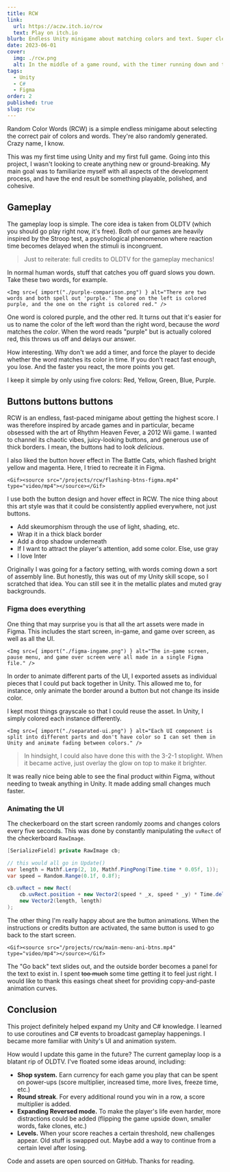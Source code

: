 ```yaml
---
title: RCW
link:
  url: https://aczw.itch.io/rcw
  text: Play on itch.io
blurb: Endless Unity minigame about matching colors and text. Super clean UI and simple controls.Playable from your browser!
date: 2023-06-01
cover:
  img: ./rcw.png
  alt: In the middle of a game round, with the timer running down and the player already having lost one life.
tags:
  - Unity
  - C#
  - Figma
order: 2
published: true
slug: rcw
---
```





Random Color Words (RCW) is a simple endless minigame about selecting the correct pair of colors and words. They're also randomly generated. Crazy name, I know.

This was my first time using Unity and my first full game. Going into this project, I wasn't looking to create anything new or ground-breaking. My main goal was to familiarize myself with all aspects of the development process, and have the end result be something playable, polished, and cohesive.

## Gameplay

The gameplay loop is simple. The core idea is taken from <Link href="https://store.steampowered.com/app/643270/OLDTV/" newTab>OLDTV</Link> (which you should go play right now, it's free). Both of our games are heavily inspired by the <Link href="https://en.wikipedia.org/wiki/Stroop_effect" newTab>Stroop test</Link>, a psychological phenomenon where reaction time becomes delayed when the stimuli is incongruent.

> Just to reiterate: full credits to OLDTV for the gameplay mechanics!

In normal human words, stuff that catches you off guard slows you down. Take these two words, for example.

    <Img src={ import("./purple-comparison.png") } alt="There are two words and both spell out 'purple.' The one on the left is colored purple, and the one on the right is colored red." />

One word is colored purple, and the other red. It turns out that it's easier for us to name the color of the left word than the right word, because the *word* matches the *color*. When the word reads "purple" but is actually colored red, this throws us off and delays our answer.

How interesting. Why don't we add a timer, and force the player to decide whether the word matches its color in time. If you don't react fast enough, you lose. And the faster you react, the more points you get.

I keep it simple by only using five colors: Red, Yellow, Green, Blue, Purple.

## Buttons buttons buttons

RCW is an endless, fast-paced minigame about getting the highest score. I was therefore inspired by arcade games and in particular, became obsessed with the art of <Link href="https://en.wikipedia.org/wiki/Rhythm_Heaven_Fever" newTab>Rhythm Heaven Fever</Link>, a 2012 Wii game. I wanted to channel its chaotic vibes, juicy-looking buttons, and generous use of thick borders. I mean, the buttons had to look *delicious*.

I also liked the button hover effect in <Link href="https://battlecats.club/en/series/battlecats/" newTab>The Battle Cats</Link>, which flashed bright yellow and magenta. Here, I tried to recreate it in Figma.

    <Gif><source src="/projects/rcw/flashing-btns-figma.mp4" type="video/mp4"></source></Gif>

I use both the button design and hover effect in RCW. The nice thing about this art style was that it could be consistently applied everywhere, not just buttons.

- Add skeumorphism through the use of light, shading, etc.
- Wrap it in a thick black border
- Add a drop shadow underneath
- If I want to attract the player's attention, add some color. Else, use gray
- I love Inter

Originally I was going for a factory setting, with words coming down a sort of assembly line. But honestly, this was out of my Unity skill scope, so I scratched that idea. You can still see it in the metallic plates and muted gray backgrounds.

### Figma does everything

One thing that may surprise you is that all the art assets were made in Figma. This includes the start screen, in-game, and game over screen, as well as all the UI.

    <Img src={ import("./figma-ingame.png") } alt="The in-game screen, pause menu, and game over screen were all made in a single Figma file." />

In order to animate different parts of the UI, I exported assets as individual pieces that I could put back together in Unity. This allowed me to, for instance, only animate the border around a button but not change its inside color.

I kept most things grayscale so that I could reuse the asset. In Unity, I simply colored each instance differently.

    <Img src={ import("./separated-ui.png") } alt="Each UI component is split into different parts and don't have color so I can set them in Unity and animate fading between colors." />

> In hindsight, I could also have done this with the 3-2-1 stoplight. When it became active, just overlay the glow on top to make it brighter.

It was really nice being able to see the final product within Figma, without needing to tweak anything in Unity. It made adding small changes much faster.

### Animating the UI

The checkerboard on the start screen randomly zooms and changes colors every five seconds. This was done by constantly manipulating the `uvRect` of the checkerboard `RawImage`.

```csharp
[SerializeField] private RawImage cb;

// this would all go in Update()
var length = Mathf.Lerp(2, 10, Mathf.PingPong(Time.time * 0.05f, 1));
var speed = Random.Range(0.1f, 0.8f);

cb.uvRect = new Rect(
    cb.uvRect.position + new Vector2(speed * _x, speed * _y) * Time.deltaTime,
    new Vector2(length, length)
);
```

The other thing I'm really happy about are the button animations. When the instructions or credits button are activated, the same button is used to go back to the start screen.

    <Gif><source src="/projects/rcw/main-menu-ani-btns.mp4" type="video/mp4"></source></Gif>

The "Go back" text slides out, and the outside border becomes a panel for the text to exist in. I spent ~~too much~~ some time getting it to feel just right. I would like to thank this <Link href="https://easings.net/" newTab>easings cheat sheet</Link> for providing copy-and-paste animation curves.

## Conclusion

This project definitely helped expand my Unity and C# knowledge. I learned to use coroutines and C# events to broadcast gameplay happenings. I became more familiar with Unity's UI and animation system.

How would I update this game in the future? The current gameplay loop is a blatant rip of OLDTV. I've floated some ideas around, including:

- **Shop system.** Earn currency for each game you play that can be spent on power-ups (score multiplier, increased time, more lives, freeze time, etc.)
- **Round streak**. For every additional round you win in a row, a score multiplier is added.
- **Expanding Reversed mode.** To make the player's life even harder, more distractions could be added (flipping the game upside down, smaller words, fake clones, etc.)
- **Levels.** When your score reaches a certain threshold, new challenges appear. Old stuff is swapped out. Maybe add a way to continue from a certain level after losing.

Code and assets are <Link href="https://github.com/aczw/RCW" newTab>open sourced on GitHub</Link>. Thanks for reading.